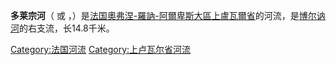 {{noteTA
|G1=法国地名
|G2=单位
}}
{{Infobox river
| name              = 多莱宗河<br>Dolaizon
| image             = Le Dolaizon au Puy-en-Velay.jpg
| image_size        = 
| image_caption     = 流经[[勒皮|勒皮]]的多莱宗河
| source1_location  = [[上盧瓦爾省|上盧瓦爾省]]
| mouth_location    = [[博尔讷河|博尔讷河]]
| mouth_coordinates = 
| progression       = 
| subdivision_type1 = 国家
| subdivision_name1 = {{FR}}
| length            = {{convert|14.8|km|mi|abbr=on}}
| source1_elevation = 
| discharge1_avg    = {{convert|0.277|m3/s|cuft/s|abbr=on}}
| basin_size        = {{convert|62|km2|mi2|abbr=on}}
}}
'''多莱宗河'''（{{lang-fr|Dolaizon}} 或 {{lang|fr|Dolaison}}，{{IPA-fr|dɔlɛzɔ̃}}）是[[法国|法国]][[奧弗涅-羅訥-阿爾卑斯大區|奧弗涅-羅訥-阿爾卑斯大區]][[上盧瓦爾省|上盧瓦爾省]]的河流，是[[博尔讷河|博尔讷河]]的右支流，长14.8千米。

[[Category:法国河流|Category:法国河流]]
[[Category:上卢瓦尔省河流|Category:上卢瓦尔省河流]]